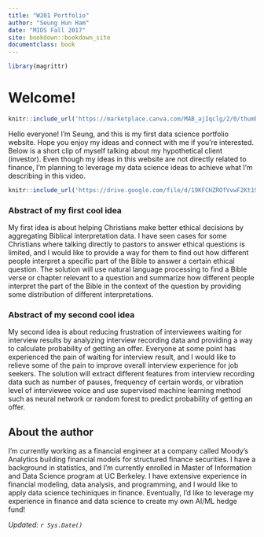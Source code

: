 ```yaml
---
title: "W201 Portfolio"
author: "Seung Hun Ham"
date: "MIDS Fall 2017"
site: bookdown::bookdown_site
documentclass: book
---
```


<!-- This won't be displayed but it will initialize your R session. Add any R libraries you need here. -->
```r
library(magrittr)
```


# Welcome!

<!-- You can include images saved within your repo... -->
```r
knitr::include_url('https://marketplace.canva.com/MAB_ajIqclg/2/0/thumbnail_large/canva-hello-world-creative-instagram-post-MAB_ajIqclg.jpg')
```
Hello everyone! I'm Seung, and this is my first data science portfolio website. Hope you enjoy my ideas and connect with me if you're interested. Below is a short clip of myself talking about my hypothetical client (investor). Even though my ideas in this website are not directly related to finance, I'm planning to leverage my data science ideas to achieve what I'm describing in this video.

<!-- Below this line is just examples of how you can embed video from Google Drive. First you have to enable sharing, then just get the object ID which is that long string between d/ and /preview and will also be appended to any sharing link you generate for your video. -->
<p>
```r
knitr::include_url('https://drive.google.com/file/d/19KFCHZROfVvwF2Kt19pp7qP1mLzGUsv_/preview')  
```

### Abstract of my first cool idea

My first idea is about helping Christians make better ethical decisions by aggregating Biblical interpretation data. I have seen cases for some Christians where talking directly to pastors to answer ethical questions is limited, and I would like to provide a way for them  to find out how different people interpret a specific part of the Bible to answer a certain ethical question. The solution will use natural language processing to find a Bible verse or chapter relevant to a question and summarize how different people interpret the part of the Bible in the context of the question by providing some distribution of different interpretations.

### Abstract of my second cool idea

My second idea is about reducing frustration of interviewees waiting for interview results by analyzing interview recording data and providing a way to calculate probability of getting an offer. Everyone at some point has experienced the pain of waiting for interview result, and I would like to relieve some of the pain to improve overall interview experience for job seekers. The solution will extract different features from interview recording data such as number of pauses, frequency of certain words, or vibration level of interviewee voice and use supervised machine learning method such as neural network or random forest to predict probability of getting an offer.

## About the author

I'm currently working as a financial engineer at a company called Moody's Analytics building financial models for structured finance securities. I have a background in statistics, and I'm currently enrolled in Master of Information and Data Science program at UC Berkeley. I have extensive experience in financial modeling, data analysis, and programming, and I would like to apply data science techiniques in finance. Eventually, I'd like to leverage my experience in finance and data science to create my own AI/ML hedge fund!

*Updated: `r Sys.Date()`*
